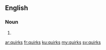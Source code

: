 ==English==

===Noun===
{{head|en|plural}}

# {{plural of|quirk|lang=en|nocat=1}}

[[ar:quirks]]
[[fr:quirks]]
[[ku:quirks]]
[[my:quirks]]
[[sv:quirks]]